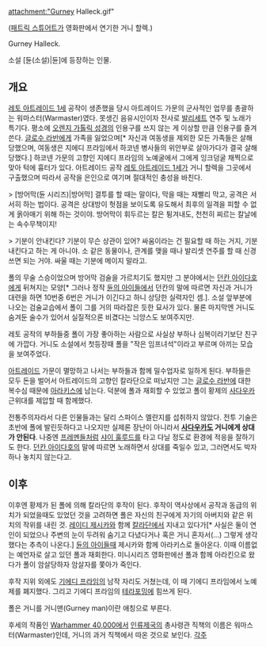 attachment:"Gurney Halleck.gif"

([[패트릭 스튜어트]]가 영화판에서 연기한 거니 할렉.)

Gurney Halleck.

소설 [듄(소설)|듄]에 등장하는 인물.

== 개요 ==

[[레토 아트레이드 1세]] 공작이 생존했을 당시 아트레이드 가문의 군사적인 업무를 총괄하는 워마스터(Warmaster)였다. 못생긴 음유시인이자 전사로 [[발리세트]] 연주 및 노래가 특기다. 평소에 [[오렌지 가톨릭 성경]]의 인용구를 쓰지 않는 게 이상할 만큼 인용구를 즐겨 쓴다. [[글로수 라반]]에게 가족을 잃었으며[* 자신과 여동생을 제외한 모든 가족들은 살해당했으며, 여동생은 지에디 프라임에서 하코넨 병사들의 위안부로 살아가다가 결국 살해당했다.] 하코넨 가문의 고향인 지에디 프라임의 노예굴에서 그에게 잉크덩굴 채찍으로 맞아 턱에 흉터가 있다. 아트레이드 공작 [[레토 아트레이드 1세]]가 거니 할렉을 그곳에서 구출했으며 따라서 공작을 은인으로 여기며 절대적인 충성을 바친다.

> [방어막(듄 시리즈)|방어막] 결투를 할 때는 말이다, 막을 때는 재빨리 막고, 공격은 서서히 하는 법이다. 공격은 상대방이 헛점을 보이도록 유도해서 최후의 일격을 피할 수 없게 옭아매기 위해 하는 것이야. 방어막이 휘두르는 칼은 튕겨내도, 천천히 찌르는 칼날에는 속수무책이지!

> 기분이 안내킨다? 기분이 무슨 상관이 있어? 싸움이라는 건 필요할 때 하는 거지, 기분 내킨다고 하는 게 아니야. 소 같은 동물이나, 관계를 맺을 때나 발리셋 연주를 할 때 신경 쓰면 되는 거야. 싸울 때는 기분에 메이지 말라고.

폴의 무술 스승이었으며 방어막 검술을 가르치기도 했지만 그 분야에서는 [[던칸 아이다호]]에게 뒤쳐지는 모양[* 그러나 정작 [[듄의 아이들]]에서 던칸의 말에 따르면 자신과 거니가 대련을 하면 10번중 6번은 거니가 이긴다고 하니 상당한 실력자인 셈.].  소설 앞부분에 나오는 검술교습에서 폴이 그를 거의 따라잡은 듯한 묘사가 있다. 물론 마지막엔 거니도 숨겨둔 술수가 있어서 실질적으론 비겼다는 늬앙스도 보여주지만.  

레토 공작의 부하들중 폴이 가장 좋아하는 사람으로 사실상 부하나 심복이라기보단 친구에 가깝다.  거니도 소설에서 첫등장때 폴을 "작은 임프녀석"이라고 부르며 아끼는 모습을 보여주었다.  

[[아트레이드]] 가문이 멸망하고 나서는 부하들과 함께 밀수업자로 일하게 된다. 부하들은 모두 돈을 벌어서 아트레이드의 고향인 칼라단으로 떠났지만 그는 [[글로수 라반]]에 대한 복수심 때문에 [[아라키스]]에 남는다. 덕분에 폴과 재회할 수 있었고 폴이 황제의 [[사다우카]] 근위대를 제압할 때 함께했다. 

전통주의자라서 다른 인물들과는 달리 스파이스 멜란지를 섭취하지 않았다. 전투 기술은 초반에 폴에 발린듯하다고 나오지만 실제론 장난이 아니라서 '''[[사다우카]]도 거니에게 상대가 안된다'''. 나중엔 [[프레멘]]들처럼 [[샤이 훌루드]]를 타고 다닐 정도로 환경에 적응을 잘하기도 한다.  [[던칸 아이다호]]의 말에 따르면 노래하면서 상대를 죽일수 있고, 그러면서도 박자 하나 놓치지 않는다고.  

== 이후 ==
이후엔 황제가 된 폴에 의해 칼라단의 후작이 된다.  후작이 역사상에서 공작과 동급의 위치가 되었을때도 있었던 것을 고려하면 폴은 자신의 친구에게 자기의 아버지와 같은 위치의 작위를 내린 것. [[레이디 제시카]]와 함께 [[칼라단]]에서 지내고 있다가[* 사실은 둘이 연인이 되었으나 주변의 눈이 두려워 숨기고 다녔다거나 혹은 거니 혼자서(...) 그렇게 생각했다는 추측이 나온다.] [[듄의 아이들]]때 제시카와 함께 아라키스로 돌아온다. 이때 이름없는 예언자로 살고 있던 폴과 재회한다. 미니시리즈 영화판에선 폴과 함께 아라킨으로 왔다가 폴이 암살당하자 암살자를 쫓아가 죽인다.  

후작 지위 외에도 [[기에디 프라임]]의 남작 자리도 거쳤는데, 이 때 기에디 프라임에서 노예제를 폐지했다. 그리고 기에디 프라임의 [[테라포밍]]에 힘쓰게 된다.

폴은 거니를 거니맨(Gurney man)이란 애칭으로 부른다.

후세의 작품인 [[Warhammer 40,000]]에서 [[인류제국]]의 총사령관 직책의 이름은 워마스터(Warmaster)인데, 거니의 과거 직책에서 따온 것으로 보인다.
[[각주]]
